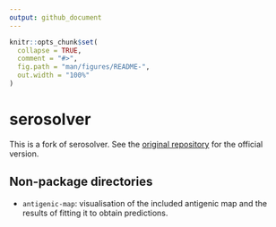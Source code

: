 ```yaml
---
output: github_document
---
```


<!-- README.md is generated from README.Rmd. Please edit that file -->

```r
knitr::opts_chunk$set(
  collapse = TRUE,
  comment = "#>",
  fig.path = "man/figures/README-",
  out.width = "100%"
)
```

# serosolver

This is a fork of serosolver. See the [original repository](https://github.com/seroanalytics/serosolver) for the official version.

## Non-package directories

* `antigenic-map`: visualisation of the included antigenic map and the results of fitting it to obtain predictions.
